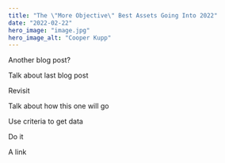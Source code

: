 ```yaml
---
title: "The \"More Objective\" Best Assets Going Into 2022"
date: "2022-02-22"
hero_image: "image.jpg"
hero_image_alt: "Cooper Kupp"
---
```


Another blog post?

Talk about last blog post

Revisit

Talk about how this one will go

Use criteria to get data

Do it
<Link to="../top-five-trade-assets-pre-2021">A link</Link>
